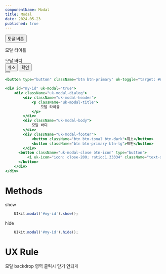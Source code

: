 ```yaml
---
componentName: Modal
title: Modal
date: 2024-05-23
published: true
---
```


<Preview>
  <button type="button" className="btn btn-primary" uk-toggle="target: #my-id">토글 버튼</button>
  <div id="my-id" uk-modal="true">
    <div className="uk-modal-dialog">
        <div className="uk-modal-header">
            <p className="uk-modal-title">
                모달 타이틀
            </p>
        </div>
        <div className="uk-modal-body">
            모달 바디
        </div>
        <div className="uk-modal-footer">
            <button className="btn btn-tonal btn-dark">취소</button>
            <button className="btn btn-primary btn-lg">확인</button>
        </div>
      <button className="uk-modal-close btn-icon" type="button">
          <i uk-icon="icon: close-200; ratio:1.33334" className="text-subtle"></i>
      </button>
    </div>
  </div>
</Preview>



```jsx
<button type="button" className="btn btn-primary" uk-toggle="target: #my-id">토글 버튼</button>

<div id="my-id" uk-modal="true">
    <div className="uk-modal-dialog">
        <div className="uk-modal-header">
            <p className="uk-modal-title">
                모달 타이틀
            </p>
        </div>
        <div className="uk-modal-body">
            모달 바디
        </div>
        <div className="uk-modal-footer">
            <button className="btn btn-tonal btn-dark">취소</button>
            <button className="btn btn-primary btn-lg">확인</button>
        </div>
      <button className="uk-modal-close btn-icon" type="button">
          <i uk-icon="icon: close-200; ratio:1.33334" className="text-subtle"></i>
      </button>
    </div>
</div>
```

# Methods
show
```jsx
    UIkit.modal('#my-id').show();
```
hide
```jsx
    UIkit.modal('#my-id').hide();
```

# UX Rule
모달 backdrop 영역 클릭시 닫기 안되게
